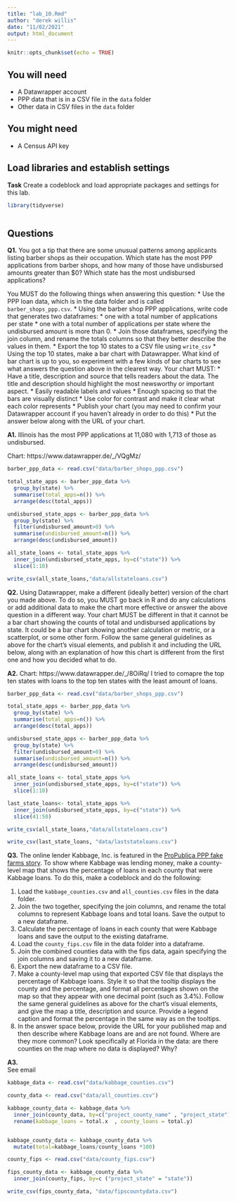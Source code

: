 ```yaml
---
title: "lab_10.Rmd"
author: "derek willis"
date: "11/02/2021"
output: html_document
---
```


```r
knitr::opts_chunk$set(echo = TRUE)
```

## You will need

* A Datawrapper account
* PPP data that is in a CSV file in the `data` folder
* Other data in CSV files in the `data` folder

## You might need

* A Census API key

## Load libraries and establish settings

**Task** Create a codeblock and load appropriate packages and settings for this lab.

```r
library(tidyverse)



```

## Questions

**Q1.** You got a tip that there are some unusual patterns among applicants listing barber shops as their occupation. Which state has the most PPP applications from barber shops, and how many of those have undisbursed amounts greater than $0? Which state has the most undisbursed applications?

You MUST do the following things when answering this question:
* Use the PPP loan data, which is in the data folder and is called `barber_shops_ppp.csv`.
* Using the barber shop PPP applications, write code that generates two dataframes:
  * one with a total number of applications per state
  * one with a total number of applications per state where the undisbursed amount is more than 0.
* Join those dataframes, specifying the join column, and rename the totals columns so that they better describe the values in them.
* Export the top 10 states to a CSV file using `write_csv`
* Using the top 10 states, make a bar chart with Datawrapper. What kind of bar chart is up to you, so experiment with a few kinds of bar charts to see what answers the question above in the clearest way. Your chart MUST:
  * Have a title, description and source that tells readers about the data. The title and description should highlight the most newsworthy or important aspect.
  * Easily readable labels and values
  * Enough spacing so that the bars are visually distinct
  * Use color for contrast and make it clear what each color represents
* Publish your chart (you may need to confirm your Datawrapper account if you haven't already in order to do this)
* Put the answer below along with the URL of your chart.

**A1.** Illinois has the most PPP applications at 11,080 with 1,713 of those as undisbursed. 

Chart: https://www.datawrapper.de/_/VQgMz/


```r
barber_ppp_data <- read.csv("data/barber_shops_ppp.csv")

total_state_apps <- barber_ppp_data %>%
  group_by(state) %>%
  summarise(total_apps=n()) %>%
  arrange(desc(total_apps))

undisbursed_state_apps <- barber_ppp_data %>%
  group_by(state) %>%
  filter(undisbursed_amount>0) %>%
  summarise(undisbursed_amount=n()) %>%
  arrange(desc(undisbursed_amount))

all_state_loans <- total_state_apps %>%
  inner_join(undisbursed_state_apps, by=c("state")) %>%
  slice(1:10)

write_csv(all_state_loans,"data/allstateloans.csv")


```

**Q2.** Using Datawrapper, make a different (ideally better) version of the chart you made above. To do so, you MUST go back in R and do any calculations or add additional data to make the chart more effective or answer the above question in a different way. Your chart MUST be different in that it cannot be a bar chart showing the counts of total and undisbursed applications by state. It could be a bar chart showing another calculation or metric, or a scatterplot, or some other form. Follow the same general guidelines as above for the chart's visual elements, and publish it and including the URL below, along with an explanation of how this chart is different from the first one and how you decided what to do.

**A2.** Chart: https://www.datawrapper.de/_/8OiRq/
I tried to comapre the top ten states with loans to the top ten states with the least amount of loans.

```r
barber_ppp_data <- read.csv("data/barber_shops_ppp.csv")

total_state_apps <- barber_ppp_data %>%
  group_by(state) %>%
  summarise(total_apps=n()) %>%
  arrange(desc(total_apps))

undisbursed_state_apps <- barber_ppp_data %>%
  group_by(state) %>%
  filter(undisbursed_amount>0) %>%
  summarise(undisbursed_amount=n()) %>%
  arrange(desc(undisbursed_amount))

all_state_loans <- total_state_apps %>%
  inner_join(undisbursed_state_apps, by=c("state")) %>%
  slice(1:10)

last_state_loans<- total_state_apps %>%
  inner_join(undisbursed_state_apps, by=c("state")) %>%
  slice(41:50)

write_csv(all_state_loans,"data/allstateloans.csv")

write_csv(last_state_loans, "data/laststateloans.csv")

```

**Q3.** The online lender Kabbage, Inc. is featured in the [ProPublica PPP fake farms story](https://www.propublica.org/article/ppp-farms). To show where Kabbage was lending money, make a county-level map that shows the percentage of loans in each county that were Kabbage loans. To do this, make a codeblock and do the following:

1. Load the `kabbage_counties.csv` and `all_counties.csv` files in the data folder.
2. Join the two together, specifying the join columns, and rename the total columns to represent Kabbage loans and total loans. Save the output to a new dataframe.
3. Calculate the percentage of loans in each county that were Kabbage loans and save the output to the existing dataframe.
4. Load the `county_fips.csv` file in the data folder into a dataframe.
5. Join the combined counties data with the fips data, again specifying the join columns and saving it to a new dataframe.
6. Export the new dataframe to a CSV file.
7. Make a county-level map using that exported CSV file that displays the percentage of Kabbage loans. Style it so that the tooltip displays the county and the percentage, and format all percentages shown on the map so that they appear with one decimal point (such as 3.4%). Follow the same general guidelines as above for the chart's visual elements, and give the map a title, description and source. Provide a legend caption and format the percentage in the same way as on the tooltips.
8. In the answer space below, provide the URL for your published map and then describe where Kabbage loans are and are not found. Where are they more common? Look specifically at Florida in the data: are there counties on the map where no data is displayed? Why?

**A3.**  
See email 
```r
kabbage_data <- read.csv("data/kabbage_counties.csv")

county_data <- read.csv("data/all_counties.csv")

kabbage_county_data <- kabbage_data %>%
  inner_join(county_data, by=c("project_county_name" , "project_state")) %>%
  rename(kabbage_loans = total.x  , county_loans = total.y)


kabbage_county_data <- kabbage_county_data %>%
  mutate(total=kabbage_loans/county_loans *100) 

county_fips <- read.csv("data/county_fips.csv")

fips_county_data <- kabbage_county_data %>%
  inner_join(county_fips, by=c ("project_state" = "state"))

write_csv(fips_county_data, "data/fipscountydata.csv")

  
  

 



```